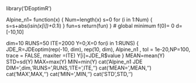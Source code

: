 library('DEoptimR')

Alpine_n1= function(x)
  {
  Num=length(x)
	s=0
	for (i in 1:Num)
	  {
    s=s+abs(i*sin(x[i])+0.1*i)
		}
	fun=s
  return(fun)
  }
# global minimum f(0)= 0 d=[-10,10] 

dim=10
RUNS=50
ITE=2000
Y=0;X=0
for(i in 1:RUNS)
  {
  JDE_R=JDEoptim(rep(-10, dim), rep(10, dim), Alpine_n1 ,
         tol = 1e-20,NP=100, trace = FALSE,  maxiter =ITE)
  Y[i]=JDE_R$value
  }
MEAN=mean(Y)
STD=sd(Y)
MAX=max(Y)
MIN=min(Y)
cat('Alpine_n1 JDE DIM=',dim,'RUNS=',RUNS,'ITE=',ITE,'\n')
cat('MEAN=',MEAN,'\n')
cat('MAX',MAX,'\n')
cat('MIN=',MIN,'\n')
cat('STD',STD,'\n')
